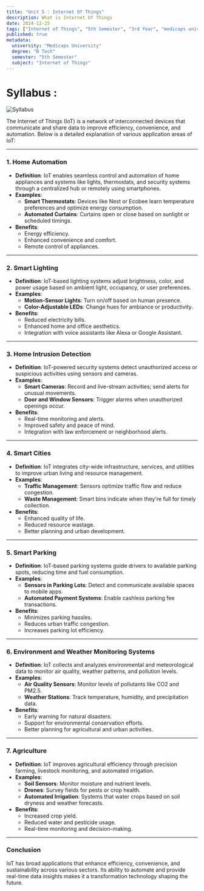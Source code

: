 ```yaml
---
title: "Unit 5 : Internet Of Things"
description: What is Internet Of Things
date: 2024-12-25
tags: ["Internet of Things", "5th Semester", "3rd Year", "medicaps university"]
published: true
metadata:
  university: "Medicaps University"
  degree: "B Tech"
  semester: "5th Semester"
  subject: "Internet of Things"
---
```


# Syllabus :
![Syllabus](https://img.notionusercontent.com/s3/prod-files-secure%2F2569df28-564b-470f-aafe-abe52b815e0b%2Fa7ad40ae-2661-49de-90dd-f11f2260874a%2Fimage.png/size/w=960?exp=1735310300&sig=w-OAIpUIDlTfNy5Aixyztmwe22d7m0YUV8dqRPxHzNk)

The Internet of Things (IoT) is a network of interconnected devices that communicate and share data to improve efficiency, convenience, and automation. Below is a detailed explanation of various application areas of IoT:

---

### **1. Home Automation**

- **Definition**: IoT enables seamless control and automation of home appliances and systems like lights, thermostats, and security systems through a centralized hub or remotely using smartphones.
- **Examples**:
    - **Smart Thermostats**: Devices like Nest or Ecobee learn temperature preferences and optimize energy consumption.
    - **Automated Curtains**: Curtains open or close based on sunlight or scheduled timings.
- **Benefits**:
    - Energy efficiency.
    - Enhanced convenience and comfort.
    - Remote control of appliances.

---

### **2. Smart Lighting**

- **Definition**: IoT-based lighting systems adjust brightness, color, and power usage based on ambient light, occupancy, or user preferences.
- **Examples**:
    - **Motion-Sensor Lights**: Turn on/off based on human presence.
    - **Color-Adjustable LEDs**: Change hues for ambiance or productivity.
- **Benefits**:
    - Reduced electricity bills.
    - Enhanced home and office aesthetics.
    - Integration with voice assistants like Alexa or Google Assistant.

---

### **3. Home Intrusion Detection**

- **Definition**: IoT-powered security systems detect unauthorized access or suspicious activities using sensors and cameras.
- **Examples**:
    - **Smart Cameras**: Record and live-stream activities; send alerts for unusual movements.
    - **Door and Window Sensors**: Trigger alarms when unauthorized openings occur.
- **Benefits**:
    - Real-time monitoring and alerts.
    - Improved safety and peace of mind.
    - Integration with law enforcement or neighborhood alerts.

---

### **4. Smart Cities**

- **Definition**: IoT integrates city-wide infrastructure, services, and utilities to improve urban living and resource management.
- **Examples**:
    - **Traffic Management**: Sensors optimize traffic flow and reduce congestion.
    - **Waste Management**: Smart bins indicate when they're full for timely collection.
- **Benefits**:
    - Enhanced quality of life.
    - Reduced resource wastage.
    - Better planning and urban development.

---

### **5. Smart Parking**

- **Definition**: IoT-based parking systems guide drivers to available parking spots, reducing time and fuel consumption.
- **Examples**:
    - **Sensors in Parking Lots**: Detect and communicate available spaces to mobile apps.
    - **Automated Payment Systems**: Enable cashless parking fee transactions.
- **Benefits**:
    - Minimizes parking hassles.
    - Reduces urban traffic congestion.
    - Increases parking lot efficiency.

---

### **6. Environment and Weather Monitoring Systems**

- **Definition**: IoT collects and analyzes environmental and meteorological data to monitor air quality, weather patterns, and pollution levels.
- **Examples**:
    - **Air Quality Sensors**: Monitor levels of pollutants like CO2 and PM2.5.
    - **Weather Stations**: Track temperature, humidity, and precipitation data.
- **Benefits**:
    - Early warning for natural disasters.
    - Support for environmental conservation efforts.
    - Better planning for agricultural and urban activities.

---

### **7. Agriculture**

- **Definition**: IoT improves agricultural efficiency through precision farming, livestock monitoring, and automated irrigation.
- **Examples**:
    - **Soil Sensors**: Monitor moisture and nutrient levels.
    - **Drones**: Survey fields for pests or crop health.
    - **Automated Irrigation**: Systems that water crops based on soil dryness and weather forecasts.
- **Benefits**:
    - Increased crop yield.
    - Reduced water and pesticide usage.
    - Real-time monitoring and decision-making.

---

### Conclusion

IoT has broad applications that enhance efficiency, convenience, and sustainability across various sectors. Its ability to automate and provide real-time data insights makes it a transformation technology shaping the future.